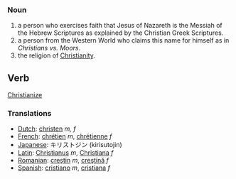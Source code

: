 ===Noun===
# a person who exercises faith that Jesus of Nazareth is the Messiah of the Hebrew Scriptures as explained by the Christian Greek Scriptures.
# a person from the Western World who claims this name for himself as in ''Christians vs. Moors''.
# the religion of [[Christianity]].

== Verb ==

[[Christianize]]

===Translations===
*[[Dutch]]: [[christen]] ''m, f''
*[[French]]: [[chrétien]] ''m'', [[chrétienne]] ''f''
*[[Japanese]]: キリストジン (kirisutojin)
*[[Latin]]: [[Christianus]] ''m'', [[Christiana]] ''f''
*[[Romanian]]: [[creştin]] ''m'', [[creştină]] ''f''
*[[Spanish]]: [[cristiano]] ''m'', [[cristiana]] ''f''